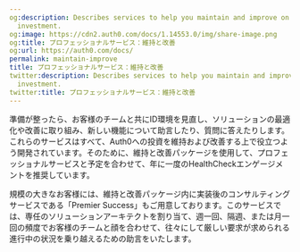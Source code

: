 ```yaml
---
og:description: Describes services to help you maintain and improve on your Auth0
  investment.
og:image: https://cdn2.auth0.com/docs/1.14553.0/img/share-image.png
og:title: プロフェッショナルサービス：維持と改善
og:url: https://auth0.com/docs/
permalink: maintain-improve
title: プロフェッショナルサービス：維持と改善
twitter:description: Describes services to help you maintain and improve on your Auth0
  investment.
twitter:title: プロフェッショナルサービス：維持と改善
---
```


準備が整ったら、お客様のチームと共にID環境を見直し、ソリューションの最適化や改善に取り組み、新しい機能について助言したり、質問に答えたりします。これらのサービスはすべて、Auth0への投資を維持および改善する上で役立つよう開発されています。そのために、維持と改善パッケージを使用して、プロフェッショナルサービスと予定を合わせて、年に一度のHealthCheckエンゲージメントを推奨しています。

規模の大きなお客様には、維持と改善パッケージ内に実装後のコンサルティングサービスである「Premier Success」もご用意しております。このサービスでは、専任のソリューションアーキテクトを割り当て、週一回、隔週、または月一回の頻度でお客様のチームと顔を合わせて、往々にして厳しい要求が求められる進行中の状況を乗り越えるための助言をいたします。